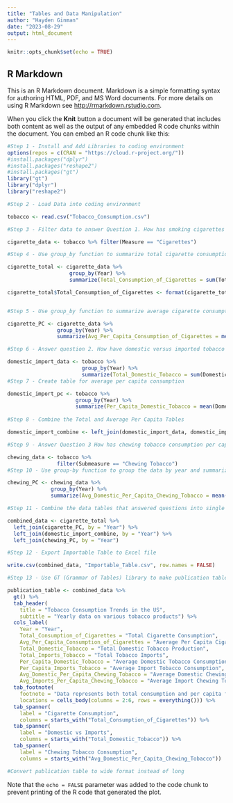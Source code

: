```yaml
---
title: "Tables and Data Manipulation"
author: "Hayden Ginman"
date: "2023-08-29"
output: html_document
---
```


```r
knitr::opts_chunk$set(echo = TRUE)
```

## R Markdown

This is an R Markdown document. Markdown is a simple formatting syntax for authoring HTML, PDF, and MS Word documents. For more details on using R Markdown see <http://rmarkdown.rstudio.com>.

When you click the **Knit** button a document will be generated that includes both content as well as the output of any embedded R code chunks within the document. You can embed an R code chunk like this:

```r

#Step 1 - Install and Add Libraries to coding environment
options(repos = c(CRAN = "https://cloud.r-project.org/"))
#install.packages("dplyr")
#install.packages("reshape2")
#install.packages("gt")
library("gt")
library("dplyr")
library("reshape2")

#Step 2 - Load Data into coding environment

tobacco <- read.csv("Tobacco_Consumption.csv")

#Step 3 - Filter data to answer Question 1. How has smoking cigarettes changed over time?

cigarette_data <- tobacco %>% filter(Measure == "Cigarettes")

#Step 4 - Use group_by function to summarize total cigarette consumption by year and remove scientific notation

cigarette_total <- cigarette_data %>%
                    group_by(Year) %>%
                    summarize(Total_Consumption_of_Cigarettes = sum(Total, na.rm = TRUE))

cigarette_total$Total_Consumption_of_Cigarettes <- format(cigarette_total$Total_Consumption_of_Cigarettes, scientific=FALSE)


#Step 5 - Use group_by function to summarize average cigarette consumption per capita

cigarette_PC <- cigarette_data %>%
                group_by(Year) %>%
                summarize(Avg_Per_Capita_Consumption_of_Cigarettes = mean(`Total.Per.Capita`, na.rm = TRUE))

#Step 6 - Answer question 2. How have domestic versus imported tobacco products changed over time? Use group_by function to isolate data for Total domestic and imports by year

domestic_import_data <- tobacco %>%
                        group_by(Year) %>%
                        summarize(Total_Domestic_Tobacco = sum(Domestic, na.rm = TRUE), Total_Imports_Tobacco = sum(Imports, na.rm = TRUE))
#Step 7 - Create table for average per capita consumption

domestic_import_pc <- tobacco %>%
                      group_by(Year) %>%
                      summarize(Per_Capita_Domestic_Tobacco = mean(Domestic.Per.Capita, na.rm = TRUE), Per_Capita_Imports_Tobacco = mean(Imports.Per.Capita, na.rm = TRUE))
          
#Step 8 - Combine the Total and Average Per Capita Tables

domestic_import_combine <- left_join(domestic_import_data, domestic_import_pc, by = "Year")

#Step 9 - Answer Question 3 How has chewing tobacco consumption per capita changed over time? Filter the data for chewing tobacco

chewing_data <- tobacco %>%
                filter(Submeasure == "Chewing Tobacco")
#Step 10 - Use group-by function to group the data by year and summarize the average chewing tobacco consumption per capita

chewing_PC <- chewing_data %>%
              group_by(Year) %>%
              summarize(Avg_Domestic_Per_Capita_Chewing_Tobacco = mean(Domestic.Per.Capita, na.rm = TRUE), Avg_Imports_Per_Capita_Chewing_Tobacco = mean(Imports.Per.Capita, na.rm = TRUE))

#Step 11 - Combine the data tables that answered questions into single table

combined_data <- cigarette_total %>%
  left_join(cigarette_PC, by = "Year") %>%
  left_join(domestic_import_combine, by = "Year") %>%
  left_join(chewing_PC, by = "Year")

#Step 12 - Export Importable Table to Excel file

write.csv(combined_data, "Importable_Table.csv", row.names = FALSE)

#Step 13 - Use GT (Grammar of Tables) library to make publication table

publication_table <- combined_data %>%
  gt() %>%
  tab_header(
    title = "Tobacco Consumption Trends in the US",
    subtitle = "Yearly data on various tobacco products") %>%
  cols_label(
    Year = "Year",
    Total_Consumption_of_Cigarettes = "Total Cigarette Consumption",
    Avg_Per_Capita_Consumption_of_Cigarettes = "Average Per Capita Cigarette Consumption",
    Total_Domestic_Tobacco = "Total Domestic Tobacco Production", 
    Total_Imports_Tobacco = "Total Tobacco Imports", 
    Per_Capita_Domestic_Tobacco = "Average Domestic Tobacco Consumption Per Capita", 
    Per_Capita_Imports_Tobacco = "Average Import Tobacco Consumption", 
    Avg_Domestic_Per_Capita_Chewing_Tobacco = "Average Domestic Chewing Tobacco Consumption Per Capita",
    Avg_Imports_Per_Capita_Chewing_Tobacco = "Average Import Chewing Tobacco Consumption Per Capita") %>%
  tab_footnote(
    footnote = "Data represents both total consumption and per capita figures.",
    locations = cells_body(columns = 2:6, rows = everything())) %>%
  tab_spanner(
    label = "Cigarette Consumption",
    columns = starts_with("Total_Consumption_of_Cigarettes")) %>%
  tab_spanner(
    label = "Domestic vs Imports",
    columns = starts_with("Total_Domestic_Tobacco")) %>%
  tab_spanner(
    label = "Chewing Tobacco Consumption",
    columns = starts_with("Avg_Domestic_Per_Capita_Chewing_Tobacco"))

#Convert publication table to wide format instead of long

```

Note that the `echo = FALSE` parameter was added to the code chunk to prevent printing of the R code that generated the plot.
